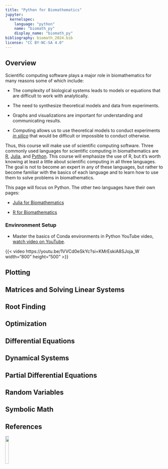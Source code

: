 ```yaml
---
title: "Python for Biomathematics"
jupyter: 
  kernelspec:
    language: "python"
    name: "biomath_py"
    display_name: "biomath_py"
bibliography: biomath_2024.bib
license: "CC BY-NC-SA 4.0"
---
```



## Overview


Scientific computing software plays a major role in biomathematics for many reasons some of which include:

* The complexity of biological systems leads to models or equations that are difficult to work with analytically. 

* The need to synthesize theoretical models and data from experiments.

* Graphs and visualizations are important for understanding and communicating results.

* Computing allows us to use theoretical models to conduct experiments [*in silico*](https://en.wikipedia.org/wiki/In_silico) that would be difficult or impossible to conduct otherwise. 

Thus, this course will make use of scientific computing software. Three commonly used languages for scientific computing in biomathematics are [R](https://www.r-project.org/), [Julia](https://julialang.org/), and [Python](https://www.python.org/). This course will emphasize the use of R, but it's worth knowing at least a little about scientific computing in all three languages. The goal is not to become an expert in any of these languages, but rather to become familiar with the basics of each language and to learn how to use them to solve problems in biomathematics.

This page will focus on Python. The other two languages have their own pages:

* [Julia for Biomathematics](https://biomath2024.netlify.app/biomath_julia)

* [R for Biomathematics](https://biomath2024.netlify.app/biomath_r)

### Envinronment Setup


*  Master the basics of Conda environments in Python YouTube video, [watch video on YouTube](https://youtu.be/1VVCd0eSkYc?si=KMrEskiA8SJoja_W).

{{< video https://youtu.be/1VVCd0eSkYc?si=KMrEskiA8SJoja_W width="800" height="500" >}}
  

## Plotting 



## Matrices and Solving Linear Systems




## Root Finding



## Optimization



## Differential Equations



## Dynamical Systems



## Partial Differential Equations



## Random Variables



## Symbolic Math




## References

::: {#refs}
:::


[![](http://mirrors.creativecommons.org/presskit/buttons/88x31/png/by-nc-sa.png?raw=1){fig-align="left" width=15%}](https://creativecommons.org/licenses/by-nc-sa/4.0/legalcode)
